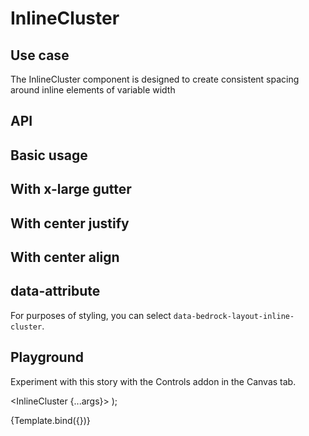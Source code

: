 

<Meta title="Components/InlineCluster" component={InlineCluster} />

# InlineCluster

## Use case

The InlineCluster component is designed to create consistent spacing around inline elements of variable width

## API

<ArgsTable of={InlineCluster} />

## Basic usage

<Preview withToolbar>
  <Story name="Basic">
    <InlineCluster gutter="lg">
      <Box />
      <Box />
      <Box />
      <Box />
      <Box />
      <Box />
    </InlineCluster>
  </Story>
</Preview>

## With x-large gutter

<Preview withToolbar>
  <Story name="With x-large gutter">
    <InlineCluster gutter="xl">
      <Box />
      <Box />
      <Box />
      <Box />
      <Box />
      <Box />
    </InlineCluster>
  </Story>
</Preview>

## With center justify

<Preview withToolbar>
  <Story name="With center justify">
    <InlineCluster justify="center" gutter="xl">
      <Box />
      <Box />
      <Box />
      <Box />
      <Box />
      <Box />
    </InlineCluster>
  </Story>
</Preview>

## With center align

<Preview withToolbar>
  <Story name="With center align">
    <InlineCluster align="center" gutter="xl">
      <Box style={{ height: 200 }} />
      <Box />
      <Box />
      <Box />
    </InlineCluster>
  </Story>
</Preview>

## data-attribute

For purposes of styling, you can select `data-bedrock-layout-inline-cluster`.

## Playground

Experiment with this story with the Controls addon in the Canvas tab.

   <InlineCluster {...args}>
      <Box />
      <Box />
      <Box />
      <Box />
      <Box />
      <Box />
    </InlineCluster>
);

<Canvas withToolbar>
  <Story
    name="Controls"
    args={{
      gutter: "lg",
      justify: "start",
      align: "start",
    }}
  >
    {Template.bind({})}
  </Story>
</Canvas>

<ArgsTable story="Controls" />
